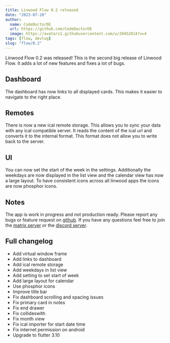 ```yaml
---
title: Linwood Flow 0.2 released
date: "2023-07-28"
author:
  name: CodeDoctorDE
  url: https://github.com/CodeDoctorDE
  image: https://avatars1.githubusercontent.com/u/20452814?v=4
tags: [flow, devlog]
slug: "flow/0.2"
---
```


Linwood Flow 0.2 was released!
This is the second big release of Linwood Flow. It adds a lot of new features and fixes a lot of bugs.

## Dashboard

The dashboard has now links to all displayed cards. This makes it easier to navigate to the right place.

## Remotes

There is now a new ical remote storage. This allows you to sync your data with any ical compatible server.
It reads the content of the ical url and converts it to the internal format. This format does not allow you to write back to the server.

## UI

You can now set the start of the week in the settings.
Additionally the weekdays are now displayed in the list view and the calendar view has now a large layout.
To have consistent icons across all linwood apps the icons are now phosphor icons.

## Notes

The app is work in progress and not production ready.
Please report any bugs or feature request on [github](https://github.com/LinwoodDev/Flow).
If you have any questions feel free to join the [matrix server](https://linwood.dev/matrix) or the [discord server](https://linwood.dev/discord).

## Full changelog

* Add virtual window frame
* Add links to dashboard
* Add ical remote storage
* Add weekdays in list view
* Add setting to set start of week
* Add large layout for calendar
* Use phosphor icons
* Improve title bar
* Fix dashboard scrolling and spacing issues
* Fix primary card in notes
* Fix end drawer
* Fix collideswith
* Fix month view
* Fix ical importer for start date time
* Fix internet permission on android
* Upgrade to flutter 3.10
